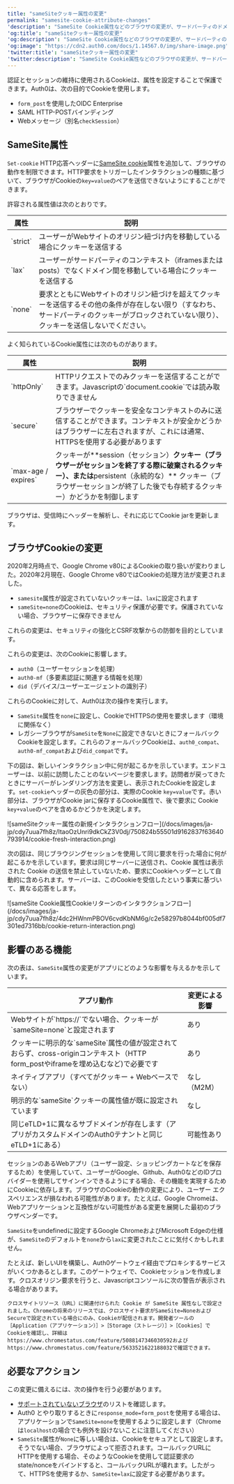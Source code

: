 ```yaml
---
title: "sameSiteクッキー属性の変更"
permalink: "samesite-cookie-attribute-changes"
'description': "SameSite Cookie属性などのブラウザの変更が、サードパーティのドメインからのコンテンツを埋め込むWebアプリケーションにどのように影響するかについて説明します。"
'og:title': "sameSiteクッキー属性の変更"
'og:description': "SameSite Cookie属性などのブラウザの変更が、サードパーティのドメインからのコンテンツを埋め込むWebアプリケーションにどのように影響するかについて説明します。"
'og:image': "https://cdn2.auth0.com/docs/1.14567.0/img/share-image.png"
'twitter:title': "sameSiteクッキー属性の変更"
'twitter:description': "SameSite Cookie属性などのブラウザの変更が、サードパーティのドメインからのコンテンツを埋め込むWebアプリケーションにどのように影響するかについて説明します。"
---
```


認証とセッションの維持に使用されるCookieは、属性を設定することで保護できます。Auth0は、次の目的でCookieを使用します。

* `form_post`を使用したOIDC Enterprise
* <Tooltip data-tooltip-id="react-containers-DefinitionTooltip-1" href="/docs/ja-jp/glossary?term=security-assertion-markup-language" tip="Security Assertion Markup Language（SAML）: パスワードなしに二者間で認証情報を交換できる標準化プロトコル。" cta="用語集の表示">SAML</Tooltip> HTTP-POSTバインディング
* Webメッセージ（別名`checkSession`）

## SameSite属性

`Set-cookie` HTTP応答ヘッダーに[SameSite cookie](https://developer.mozilla.org/en-US/docs/Web/HTTP/Headers/Set-Cookie/SameSite)属性を追加して、ブラウザの動作を制限できます。HTTP要求をトリガーしたインタラクションの種類に基づいて、ブラウザがCookieの`key=value`のペアを送信できないようにすることができます。

許容される属性値は次のとおりです。

<table class="table"><thead>
<tr>
<th>属性</th>
<th>説明</th>
</tr>
</thead>
<tbody>
<tr>
<td>`strict`</td>
<td>ユーザーがWebサイトのオリジン紐づけ内を移動している場合にクッキーを送信する</td>
</tr>
<tr>
<td>`lax`</td>
<td>ユーザーがサードパーティのコンテキスト（iframesまたはposts）でなくドメイン間を移動している場合にクッキーを送信する</td>
</tr>
<tr>
<td>`none`</td>
<td>要求とともにWebサイトのオリジン紐づけを超えてクッキーを送信するその他の条件が存在しない限り（すなわち、サードパーティのクッキーがブロックされていない限り）、クッキーを送信しないでください。</td>
</tr>
</tbody>
</table>

よく知られているCookie属性には次のものがあります。

<table class="table"><thead>
<tr>
<th>属性</th>
<th>説明</th>
</tr>
</thead>
<tbody>
<tr>
<td>`httpOnly`</td>
<td>HTTPリクエストでのみクッキーを送信することができます。Javascriptの`document.cookie`では読み取りできません</td>
</tr>
<tr>
<td>`secure`</td>
<td>ブラウザーでクッキーを安全なコンテキストのみに送信することができます。コンテキストが安全かどうかはブラウザーに左右されますが、これには通常、HTTPSを使用する必要があります</td>
</tr>
<tr>
<td>`max-age / expires`</td>
<td>クッキーが**session（セッション）<strong>クッキー（ブラウザーがセッションを終了する際に破棄されるクッキー）、または</strong>persistent（永続的な）** クッキー（ブラウザーセッションが終了した後でも存続するクッキー）かどうかを制御します</td>
</tr>
</tbody>
</table>

ブラウザは、受信時にヘッダーを解析し、それに応じてCookie jarを更新します。

## ブラウザCookieの変更

2020年2月時点で、Google Chrome v80によるCookieの取り扱いが変わりました。2020年2月現在、Google Chrome v80ではCookieの処理方法が変更されました。

* `samesite`属性が設定されていないクッキーは、`lax`に設定されます
* `sameSite=none`のCookieは、セキュリティ保護が必要です。保護されていない場合、ブラウザーに保存できません

これらの変更は、セキュリティの強化とCSRF攻撃からの防御を目的としています。

これらの変更は、次のCookieに影響します。

* `auth0`（ユーザーセッションを処理）
* `auth0-mf`（多要素認証に関連する情報を処理）
* `did`（デバイス/ユーザーエージェントの識別子）

これらのCookieに対して、Auth0は次の操作を実行します。

* `SameSite`属性を`none`に設定し、CookieでHTTPSの使用を要求します（環境に関係なく）
* レガシーブラウザが`SameSite`を`None`に設定できないときにフォールバックCookieを設定します。これらのフォールバックCookieは、`auth0_compat`、`auth0-mf_compat`および`did_compat`です。

下の図は、新しいインタラクション中に何が起こるかを示しています。エンドユーザーは、以前に訪問したことのないページを要求します。訪問者が戻ってきたときにサーバーがレンダリング方法を変更し、表示されたCookieを設定します。`set-cookie`ヘッダーの灰色の部分は、実際のCookie `key=value`です。赤い部分は、ブラウザがCookie jarに保存するCookie属性で、後で要求に Cookie `key+value`のペアを含めるかどうかを決定します。

<Frame>![sameSiteクッキー属性の新規インタラクションフロー](/docs/images/ja-jp/cdy7uua7fh8z/ItaoOzUnri9dkCkZ3V0dj/750824b55501d9162837f63640793914/cookie-fresh-interaction.png)</Frame>

次の図は、同じブラウジングセッションを使用して同じ要求を行った場合に何が起こるかを示しています。要求は同じサーバーに送信され、Cookie 属性は表示された Cookie の送信を禁止していないため、要求にCookieヘッダーとして自動的に含められます。サーバーは、このCookieを受信したという事実に基づいて、異なる応答をします。

<Frame>![sameSite Cookie属性Cookieリターンのインタラクションフロー](/docs/images/ja-jp/cdy7uua7fh8z/4dc2HWnmPBOV6cvdKbNM6g/c2e58297b8044bf005df7301ed7316bb/cookie-return-interaction.png)</Frame>

## 影響のある機能

次の表は、`SameSite`属性の変更がアプリにどのような影響を与えるかを示しています。

<table class="table"><thead>
<tr>
<th>アプリ動作</th>
<th>変更による影響</th>
</tr>
</thead>
<tbody>
<tr>
<td>Webサイトが`https://`でない場合、クッキーが`sameSite=none`と設定されます</td>
<td>あり</td>
</tr>
<tr>
<td>クッキーに明示的な`sameSite`属性の値が設定されておらず、cross-originコンテキスト（HTTP form_postやiframeを埋め込むなど)で必要です</td>
<td>あり</td>
</tr>
<tr>
<td>ネイティブアプリ（すべてがクッキー + Webベースでない）</td>
<td>なし（M2M）</td>
</tr>
<tr>
<td>明示的な`sameSite`クッキーの属性値が既に設定されています</td>
<td>なし</td>
</tr>
<tr>
<td>同じeTLD+1に異なるサブドメインが存在します（アプリがカスタムドメインのAuth0テナントと同じeTLD+1にある）</td>
<td>可能性あり</td>
</tr>
</tbody>
</table>

セッションのあるWebアプリ（ユーザー設定、ショッピングカートなどを保存するため）を使用していて、ユーザーがGoogle、Github、Auth0などのIDプロバイダーを使用してサインインできるようにする場合、その機能を実現するためにCookieに依存します。ブラウザのCookieの動作の変更により、ユーザー エクスペリエンスが損なわれる可能性があります。たとえば、Google Chromeは、Webアプリケーションと互換性がない可能性がある変更を展開した最初のブラウザベンダーです。

`SameSite`をundefinedに設定するGoogle ChromeおよびMicrosoft Edgeの仕様が、`SameSite`のデフォルトを`none`から`lax`に変更されたことに気付くかもしれません。

たとえば、新しいUIを構築し、Auth0ゲートウェイ経由でプロキシするサービスがいくつかあるとします。このゲートウェイで、Cookieセッションを作成します。クロスオリジン要求を行うと、Javascriptコンソールに次の警告が表示される場合があります。

`クロスサイトリソース（URL）に関連付けられた Cookie が SameSite 属性なしで設定されました。Chromeの将来のリリースでは、クロスサイト要求がSameSite=NoneおよびSecureで設定されている場合にのみ、Cookieが配信されます。開発者ツールの［Application（アプリケーション）］>［Storage（ストレージ）］>［Cookies］でCookieを確認し、詳細はhttps://www.chromestatus.com/feature/5088147346030592およびhttps://www.chromestatus.com/feature/5633521622188032で確認できます。`

## 必要なアクション

この変更に備えるには、次の操作を行う必要があります。

* [サポートされていないブラウザ](https://www.chromium.org/updates/same-site/incompatible-clients)のリストを確認します。
* Auth0 とやり取りするときに`response_mode=form_post`を使用する場合は、アプリケーションで`SameSite=none`を使用するように設定します（Chromeは`localhost`の場合でも例外を設けないことに注意してください）
* `SameSite`属性が`None`に等しい場合は、Cookieをセキュアとして設定します。そうでない場合、ブラウザによって拒否されます。コールバックURLにHTTPを使用する場合、そのようなCookieを使用して認証要求のstate/<Tooltip data-tooltip-id="react-containers-DefinitionTooltip-0" href="/docs/ja-jp/glossary?term=nonce" tip="Nonce: リプレイ攻撃を検出および防止するために、認証プロトコルで1回だけ発行される任意の数値。" cta="用語集の表示">nonce</Tooltip>をバインドすると、コールバックURLが壊れます。したがって、HTTPSを使用するか、`SameSite=lax`に設定する必要があります。